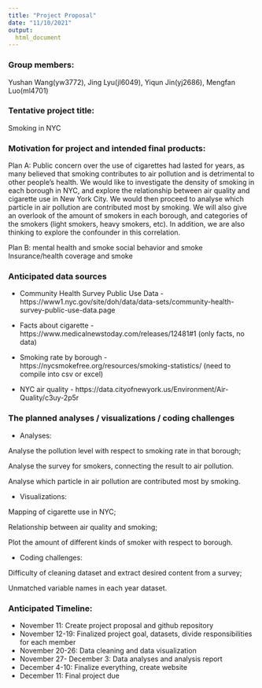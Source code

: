```yaml
---
title: "Project Proposal"
date: "11/10/2021"
output: 
  html_document
---
```


### Group members:
Yushan Wang(yw3772), Jing Lyu(jl6049), Yiqun Jin(yj2686), Mengfan Luo(ml4701)

### Tentative project title:
Smoking in NYC

### Motivation for project and intended final products:

Plan A:
Public concern over the use of cigarettes had lasted for years, as many believed that smoking contributes to air pollution and is detrimental to other people’s health. We would like to investigate the density of smoking in each borough in NYC, and explore the relationship between air quality and cigarette use in New York City. We would then proceed to analyse which particle in air pollution are contributed most by smoking. 
We will also give an overlook of the amount of smokers in each borough, and categories of the smokers (light smokers, heavy smokers, etc). In addition, we are also thinking to explore the confounder in this correlation.

Plan B:
mental health and smoke
social behavior and smoke
Insurance/health coverage and smoke

### Anticipated data sources

* Community Health Survey Public Use Data - https://www1.nyc.gov/site/doh/data/data-sets/community-health-survey-public-use-data.page

* Facts about cigarette - https://www.medicalnewstoday.com/releases/12481#1 (only facts, no data)

* Smoking rate by borough - https://nycsmokefree.org/resources/smoking-statistics/ (need to compile into csv or excel)

* NYC air quality - https://data.cityofnewyork.us/Environment/Air-Quality/c3uy-2p5r


### The planned analyses / visualizations / coding challenges

* Analyses:

Analyse the pollution level with respect to smoking rate in that borough;

Analyse the survey for smokers, connecting the result to air pollution.

Analyse which particle in air pollution are contributed most by smoking. 



* Visualizations: 

Mapping of cigarette use in NYC;

Relationship between air quality and smoking;

Plot the amount of different kinds of smoker with respect to borough.


* Coding challenges: 

Difficulty of cleaning dataset and extract desired content from a survey;

Unmatched variable names in each year dataset.



### Anticipated Timeline:

* November 11: Create project proposal and github repository
* November 12-19: Finalized project goal, datasets, divide responsibilities for each member
* November 20-26: Data cleaning and data visualization
* November 27- December 3: Data analyses and analysis report
* December 4-10: Finalize everything, create website
* December 11: Final project due

